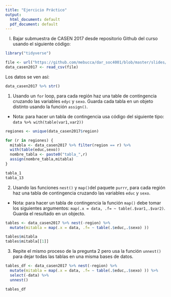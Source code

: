 ```yaml
---
title: "Ejercicio Práctico"
output:
  html_document: default
  pdf_document: default
---
```


I.  Bajar submuestra de CASEN 2017 desde repositorio Github del curso usando el siguiente código:


```r
library("tidyverse")

file <- url("https://github.com/mebucca/dar_soc4001/blob/master/slides/class_6/sample_casen2017.csv?raw=true")
data_casen2017 <- read_csv(file)
```

Los datos se ven así:

```r
data_casen2017 %>% str()
```


1) Usando un `for` loop, para cada región haz una table de contingencia cruzando las variables `edyc` y `sexo`. Guarda cada tabla en un objeto distinto usando la función `assign()`. 

* Nota: para hacer un tabla de contingencia usa código del siguiente tipo: `data %>% with(table(var1,var2))`


```r
regiones <- unique(data_casen2017$region)

for (r in regiones) {
  mitabla <- data_casen2017 %>% filter(region == r) %>%
  with(table(educ,sexo)) 
  nombre_tabla <- paste0("tabla_",r)
  assign(nombre_tabla,mitabla)
}

tabla_1
tabla_13
```

2) Usando las funciones `nest()` y `map()`del paquete `purrr`, para cada región haz una tabla de contingencia cruzando las variables `educ` y `sexo`. 

* Nota: para hacer un tabla de contingencia la función `map()` debe tomar los siguientes argumentos: `map(.x = data, .f= ~ table(.$var1,.$var2)`. Guarda el resultado en un objecto. 

```r
tables <- data_casen2017 %>% nest(-region) %>%
  mutate(mitabla = map(.x = data, .f= ~ table(.$educ,.$sexo) ))

tables$mitabla
tables$mitabla[[1]]
```

3. Repite el mismo proceso de la pregunta 2 pero usa la función `unnest()` para dejar todas las tablas en una misma bases de datos. 

```r
tables_df <- data_casen2017 %>% nest(-region) %>%
  mutate(mitabla = map(.x = data, .f= ~ table(.$educ,.$sexo) )) %>%
  select(-data) %>%
  unnest()

tables_df
```